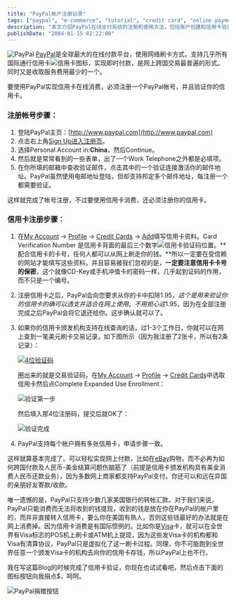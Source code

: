 ---
title: "PayPal帐户注册记录"
tags: ["paypal", "e-commerce", "tutorial", "credit card", "online payment", "international transaction", "finance", "tech", "ebay"]
description: "本文介绍PayPal在线支付系统的注册和使用方法，包括账户创建和信用卡验证的详细步骤，并解释了PayPal如何支持国际信用卡交易。作者还分析了在中国使用PayPal的局限性，特别是无法将收到的资金提现或转入国内银行账户的问题。"
publishDate: "2004-01-15 02:22:00"
---

![PayPal](http://blog.xdanger.com/archives/pics/20040115a.gif) [PayPal](http://www.paypal.com/)是全球最大的在线付款平台，使用网络刷卡方式，支持几乎所有国际通行信用卡![信用卡图标](http://blog.xdanger.com/archives/pics/20040115f.gif)，实现即时付款，是网上跨国交易最普遍的形式。同时又是收取服务费用最少的一个。

要使用PayPal实现信用卡在线消费，必须注册一个PayPal帐号，并且验证你的信用卡。

### 注册帐号步骤：

1. 登陆PayPal主页：[http://www.paypal.com](http://www.paypal.com)
2. 点击右上角[Sign Up进入注册页](https://www.paypal.com/cgi-bin/webscr?cmd=_registration-run)。
3. 选择Personal Account in:**China**，然后Continue。
4. 然后就是常常看到的一些表单，出了一个Work Telephone之外都是必填项。
5. 在你所填的邮箱中查收验证邮件，点击其中的一个验证连接激活你的邮件地址。PayPal虽然使用电邮地址登陆，但却支持邦定多个邮件地址，每注册一个都需要验证。

这样就完成了帐号注册，不过要使用信用卡消费，还必须注册你的信用卡。

### 信用卡注册步骤：

1. 在[My Account](https://www.paypal.com/row/cgi-bin/webscr?cmd=_account) -> [Profile](https://www.paypal.com/row/cgi-bin/webscr?cmd=_profile-summary) -> [Credit Cards](https://www.paypal.com/row/cgi-bin/webscr?cmd=_profile-credit-card-new) -> [Add](https://www.paypal.com/row/cgi-bin/webscr?__track=_profile-credit-card-new:p/acc/pro/cc:_profile-credit-card-new-submit)填写信用卡资料。Card Verification Number 是信用卡背面的最后三个数字![信用卡验证码位置](http://blog.xdanger.com/archives/pics/20040115b.gif)。**配合信用卡的卡号，任何人都可以从网上刷走你的钱。**所以一定要在受信赖的网站才能填写这些资料。并且容易被我们忽视的是，**一定要注意信用卡卡号的保密**，这个就像CD-Key或手机冲值卡的密码一样，几乎起到证码的作用，而不只是一个编号。

2. 注册信用卡之后，PayPal会向您要求从你的卡中扣除$1.95，这个是用来验证你的信用卡的确可以透支并适合在网上使用。不用担心这$1.95，因为在全部注册完成之后PayPal会将它退还给你。这步确认就可以了。

3. 如果你的信用卡颁发机构支持在线查询的话，过1-3个工作日，你就可以在网上查到一笔美元刷卡交易记录，如下图所示（因为我注册了2张卡，所以有2条记录）：

   [![4位验证码](http://blog.xdanger.com/archives/pics/20040115g.jpg)](http://blog.xdanger.com/archives/pics/20040115c.html)

   圈出来的就是交易验证码，在[My Account](https://www.paypal.com/row/cgi-bin/webscr?cmd=_account) -> [Profile](https://www.paypal.com/row/cgi-bin/webscr?cmd=_profile-summary) -> [Credit Cards](https://www.paypal.com/row/cgi-bin/webscr?cmd=_profile-credit-card-new)中选取信用卡然后点Complete Expanded Use Enrollment：

   ![验证第一步](http://blog.xdanger.com/archives/pics/20040115d.png)

   然后填入那4位注册码，提交后就OK了：

   ![验证完成](http://blog.xdanger.com/archives/pics/20040115e.png)

4. PayPal支持每个帐户拥有多张信用卡，申请步骤一致。

这样就算基本完成了。可以轻松实现网上付款，比如在[eBay](http://www.ebay.com/)购物，而不必再为如何跨国付款及人民币-美金结算问题伤脑筋了（前提是信用卡颁发机构具有美金消费人民币还款业务），因为多数网上商家都支持PayPal支付。你还可以和远在异国的亲朋好友寄款/收款。

唯一遗憾的是，PayPal只支持少数几家美国银行的转帐汇款。对于我们来说，PayPal只能消费而无法将收到的钱提现，收到的钱是放在你在PayPal的帐户里的，而并非直接转入信用卡，要么你在美国有熟人，否则这些钱最好的办法就是在网上消费掉。因为信用卡消费是有国际惯例的。比如你是[Visa](http://www.visa.com/)卡，就可以在全世界有Visa标志的POS机上刷卡或ATM机上提现，因为这些发Visa卡的机构都和Visa有清算协议，PayPal只是虚拟化了这一刷卡过程。同理，你不可能跑到全世界任意一个颁发Visa卡的机构去向你的信用卡存钱，所以PayPal上也不行。

我在写这篇Blog的时候完成了信用卡验证，你现在也试试看吧，然后点击下面的图标按钮向我捐点$，呵呵。

![PayPal捐赠按钮](http://blog.xdanger.com/i/paypal_donate.png)